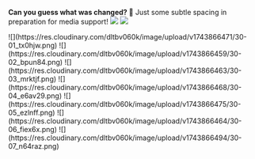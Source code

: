 
**Can you guess what was changed? 👀** Just some subtle spacing in preparation for media support!
![](https://res.cloudinary.com/dltbv060k/image/upload/v1742050483/30-01_awv88k.png)
![](https://res.cloudinary.com/dltbv060k/image/upload/v1742050483/30-01_awv88k.png)

<ReleaseBuild>
![](https://res.cloudinary.com/dltbv060k/image/upload/v1743866471/30-01_tx0hjw.png)
![](https://res.cloudinary.com/dltbv060k/image/upload/v1743866459/30-02_bpun84.png)
![](https://res.cloudinary.com/dltbv060k/image/upload/v1743866463/30-03_mrktjf.png)
![](https://res.cloudinary.com/dltbv060k/image/upload/v1743866468/30-04_e6av29.png)
![](https://res.cloudinary.com/dltbv060k/image/upload/v1743866475/30-05_ezlnff.png)
![](https://res.cloudinary.com/dltbv060k/image/upload/v1743866464/30-06_fiex6x.png)
![](https://res.cloudinary.com/dltbv060k/image/upload/v1743866494/30-07_n64raz.png)
</ReleaseBuild>
